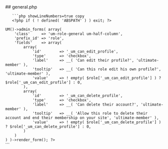 

<div class="phpdocumentor-element -file">
    ## general.php

        

    
       ```php showLineNumbers=true copy
       <?php if ( ! defined( 'ABSPATH' ) ) exit; ?>


<div class="um-admin-metabox">
	<?php $role = $object['data'];

	UM()->admin_forms( array(
		'class'     => 'um-role-general um-half-column',
		'prefix_id' => 'role',
		'fields'    => array(
			array(
				'id'        => '_um_can_edit_profile',
				'type'      => 'checkbox',
				'label'     => __( 'Can edit their profile?', 'ultimate-member' ),
				'tooltip'   => __( 'Can this role edit his own profile?', 'ultimate-member' ),
				'value'     => ! empty( $role['_um_can_edit_profile'] ) ? $role['_um_can_edit_profile'] : 0,
			),
			array(
				'id'        => '_um_can_delete_profile',
				'type'      => 'checkbox',
				'label'     => __( 'Can delete their account?', 'ultimate-member' ),
				'tooltip'   => __( 'Allow this role to delete their account and end their membership on your site', 'ultimate-member' ),
				'value'     => ! empty( $role['_um_can_delete_profile'] ) ? $role['_um_can_delete_profile'] : 0,
			)
		)
	) )->render_form(); ?>
</div>
       ```
</div>
